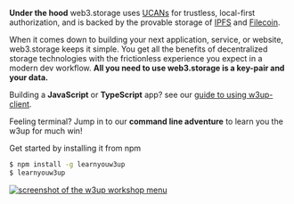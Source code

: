 
**Under the hood** web3.storage uses [UCANs](https://github.com/ucan-wg/spec) for trustless, local-first authorization, and is backed by the provable storage of [IPFS](https://docs.ipfs.tech/) and [Filecoin](https://docs.filecoin.io/basics/what-is-filecoin).

When it comes down to building your next application, service, or website, web3.storage keeps it simple. You get all the benefits of decentralized storage technologies with the frictionless experience you expect in a modern dev workflow. **All you need to use web3.storage is a key-pair and your data.**

Building a **JavaScript** or **TypeScript** app? see our [guide to using w3up-client](/docs/w3up-client).

Feeling terminal? Jump in to our **command line adventure** to learn you the w3up for much win!

Get started by installing it from npm 

```sh
$ npm install -g learnyouw3up
$ learnyouw3up
```

[![screenshot of the w3up workshop menu](./learnyouw3up.png)](https://github.com/web3-storage/learnyouw3up)


<Cards>
  <Card icon='💾 ' title="CLI" href="/docs/w3cli" />
  <Card icon='✨ ' title="JS Client" href="/docs/w3up-client" />
</Cards>
